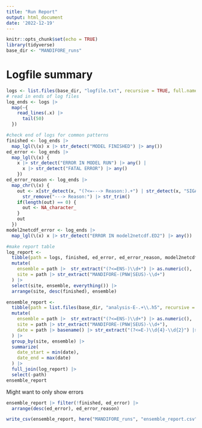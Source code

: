 ```yaml
---
title: "Run Report"
output: html_document
date: '2022-12-19'
---
```


```r
knitr::opts_chunk$set(echo = TRUE)
library(tidyverse)
base_dir <- "MANDIFORE_runs"
```

# Logfile summary


```r
logs <- list.files(base_dir, "logfile.txt", recursive = TRUE, full.names = TRUE)
# read in ends of log files
log_ends <- logs |> 
  map(~{
    read_lines(.x) |> 
      tail(50)
  })

#check end of logs for common patterns
finished <- log_ends |> 
  map_lgl(\(x) x |> str_detect("MODEL FINISHED") |> any())
ed_error <- log_ends |> 
  map_lgl(\(x) {
    x |> str_detect("ERROR IN MODEL RUN") |> any() |
      x |> str_detect("FATAL ERROR") |> any()
    })
ed_error_reason <- log_ends |> 
  map_chr(\(x) {
    out <- x[str_detect(x, "(?<=---> Reason:).+") | str_detect(x, "SIGABRT")] |> 
      str_remove("---> Reason:") |> str_trim()
    if(length(out) == 0) {
      out <- NA_character_
    }
    out
  })
model2netcdf_error <- log_ends |> 
  map_lgl(\(x) x |> str_detect("ERROR IN model2netcdf.ED2") |> any())
```

```r
#make report table
log_report <-
  tibble(path = logs, finished, ed_error, ed_error_reason, model2netcdf_error) |>
  mutate(
    ensemble = path |>  str_extract("(?<=ENS-)\\d+") |> as.numeric(),
    site = path |> str_extract("MANDIFORE-(PNW|SEUS)-\\d+")
  ) |>
  select(site, ensemble, everything()) |>
  arrange(site, desc(finished), ensemble)
```

```r
ensemble_report <- 
  tibble(path = list.files(base_dir, "analysis-E-.+\\.h5", recursive = TRUE)) |> 
  mutate(
    ensemble = path |>  str_extract("(?<=ENS-)\\d+") |> as.numeric(),
    site = path |> str_extract("MANDIFORE-(PNW|SEUS)-\\d+"),
    date = path |> basename() |> str_extract("(?<=E-)\\d{4}-\\d{2}") |> lubridate::ym()
  ) |> 
  group_by(site, ensemble) |> 
  summarize(
    date_start = min(date),
    date_end = max(date)
  ) |>
  full_join(log_report) |> 
  select(-path)
ensemble_report
```

Might want to only show errors

```r
ensemble_report |> filter(!finished, ed_error) |> 
  arrange(desc(ed_error), ed_error_reason)
```

```r
write_csv(ensemble_report, here("MANDIFORE_runs", "ensemble_report.csv"))
```

